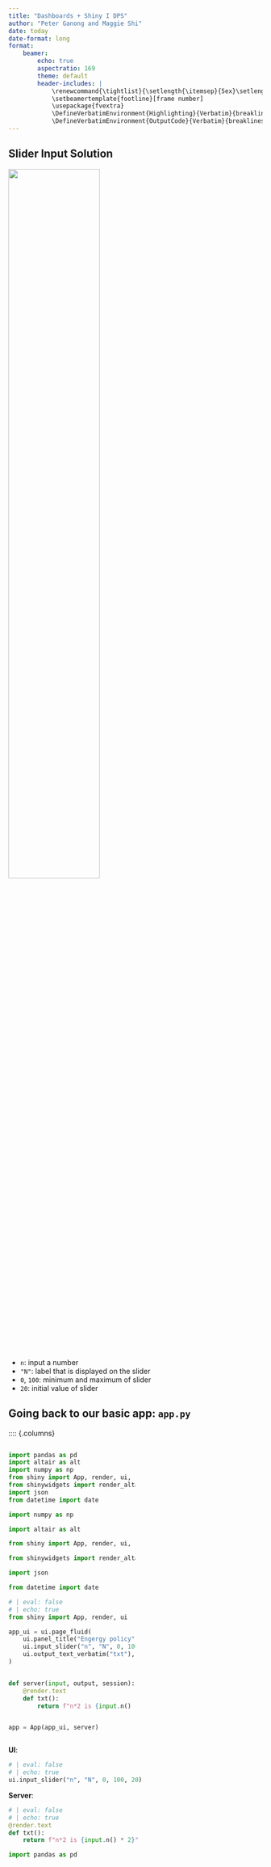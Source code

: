 ```yaml
---
title: "Dashboards + Shiny I DPS"
author: "Peter Ganong and Maggie Shi"
date: today
date-format: long
format: 
    beamer:
        echo: true
        aspectratio: 169
        theme: default
        header-includes: |
            \renewcommand{\tightlist}{\setlength{\itemsep}{5ex}\setlength{\parskip}{0pt}}
            \setbeamertemplate{footline}[frame number]
            \usepackage{fvextra}
            \DefineVerbatimEnvironment{Highlighting}{Verbatim}{breaklines,commandchars=\\\{\}}
            \DefineVerbatimEnvironment{OutputCode}{Verbatim}{breaklines,commandchars=\\\{\}}
---
```


## Slider Input Solution 
![](pictures/sliderInput.png){ width=60% fig-align="center"}

- `n`: input a number
- `"N"`: label that is displayed on the slider
- `0`, `100`: minimum and maximum of slider
- `20`: initial value of slider 


## Going back to our basic app: `app.py` 

\footnotesize
:::: {.columns}

::: {.column width="50%"}
\AddToHookNext{env/Highlighting/begin}{\footnotesize}

```python
import pandas as pd
import altair as alt
import numpy as np
from shiny import App, render, ui, reactive
from shinywidgets import render_altair, output_widget
import json
from datetime import date

```

```python
import numpy as np
```



```python
import altair as alt
```

```python
from shiny import App, render, ui, reactive
```


```python
from shinywidgets import render_altair, output_widget
```


```python
import json
```

```python
from datetime import date
```

```python
# | eval: false
# | echo: true 
from shiny import App, render, ui

app_ui = ui.page_fluid(
    ui.panel_title("Engergy policy"),
    ui.input_slider("n", "N", 0, 100, 20),
    ui.output_text_verbatim("txt"),
)


def server(input, output, session):
    @render.text
    def txt():
        return f"n*2 is {input.n() * 2}"


app = App(app_ui, server)
```
:::



**UI**: 

```python
# | eval: false
# | echo: true 
ui.input_slider("n", "N", 0, 100, 20)
```

**Server**:
```python
# | eval: false
# | echo: true 
@render.text
def txt():
    return f"n*2 is {input.n() * 2}"
```

```python
import pandas as pd
```